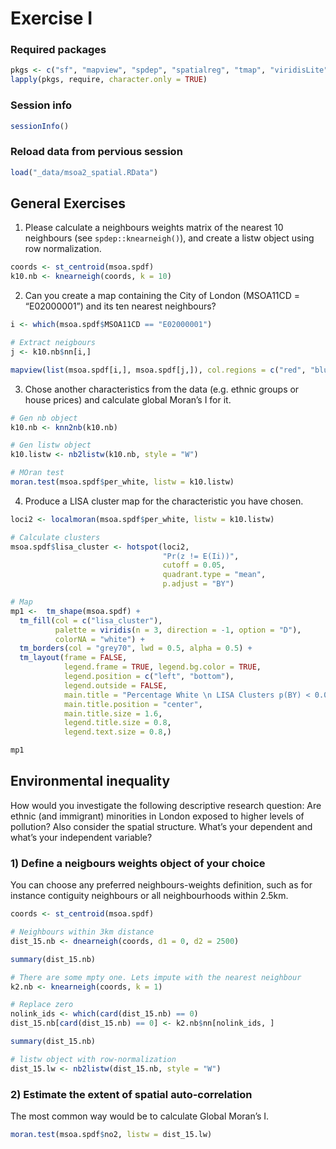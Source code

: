 \newcommand{\Exp}{\mathrm{E}}
\newcommand\given[1][]{\:#1\vert\:}
\newcommand{\Cov}{\mathrm{Cov}}
\newcommand{\Var}{\mathrm{Var}}
\newcommand{\rank}{\mathrm{rank}}
\newcommand{\bm}[1]{\boldsymbol{\mathbf{#1}}}

# Exercise I

### Required packages {.unnumbered}

```r
pkgs <- c("sf", "mapview", "spdep", "spatialreg", "tmap", "viridisLite") # note: load spdep first, then spatialreg
lapply(pkgs, require, character.only = TRUE)

```

### Session info {.unnumbered}

```r
sessionInfo()

```

### Reload data from pervious session {.unnumbered}

```r
load("_data/msoa2_spatial.RData")
```



## General Exercises

1. Please calculate a neighbours weights matrix of the nearest 10 neighbours (see `spdep::knearneigh()`), and create a listw object using row normalization.

```r
coords <- st_centroid(msoa.spdf)
k10.nb <- knearneigh(coords, k = 10)
```

2. Can you create a map containing the City of London (MSOA11CD = "E02000001") and its ten nearest neighbours?


```r
i <- which(msoa.spdf$MSOA11CD == "E02000001")

# Extract neigbours
j <- k10.nb$nn[i,]

mapview(list(msoa.spdf[i,], msoa.spdf[j,]), col.regions = c("red", "blue"))
```




3. Chose another characteristics from the data (e.g. ethnic groups or house prices) and calculate global Moran's I for it.

```r
# Gen nb object
k10.nb <- knn2nb(k10.nb)

# Gen listw object
k10.listw <- nb2listw(k10.nb, style = "W")

# MOran test
moran.test(msoa.spdf$per_white, listw = k10.listw)
```


4. Produce a LISA cluster map for the characteristic you have chosen.



```r
loci2 <- localmoran(msoa.spdf$per_white, listw = k10.listw)

# Calculate clusters
msoa.spdf$lisa_cluster <- hotspot(loci2, 
                                  "Pr(z != E(Ii))", 
                                  cutoff = 0.05, 
                                  quadrant.type = "mean",
                                  p.adjust = "BY")

# Map
mp1 <-  tm_shape(msoa.spdf) + 
  tm_fill(col = c("lisa_cluster"),
          palette = viridis(n = 3, direction = -1, option = "D"),
          colorNA = "white") +
  tm_borders(col = "grey70", lwd = 0.5, alpha = 0.5) +
  tm_layout(frame = FALSE,
            legend.frame = TRUE, legend.bg.color = TRUE,
            legend.position = c("left", "bottom"),
            legend.outside = FALSE,
            main.title = "Percentage White \n LISA Clusters p(BY) < 0.05", 
            main.title.position = "center",
            main.title.size = 1.6,
            legend.title.size = 0.8,
            legend.text.size = 0.8,)

mp1
```



## Environmental inequality

How would you investigate the following descriptive research question: Are ethnic (and immigrant) minorities in London exposed to higher levels of pollution? Also consider the spatial structure. What's your dependent and what's your independent variable?

### 1) Define a neigbours weights object of your choice {.unnumbered}

You can choose any preferred neighbours-weights definition, such as for instance contiguity neighbours or all neighbourhoods within 2.5km. 


```r
coords <- st_centroid(msoa.spdf)

# Neighbours within 3km distance
dist_15.nb <- dnearneigh(coords, d1 = 0, d2 = 2500)

summary(dist_15.nb)

# There are some mpty one. Lets impute with the nearest neighbour
k2.nb <- knearneigh(coords, k = 1)

# Replace zero
nolink_ids <- which(card(dist_15.nb) == 0)
dist_15.nb[card(dist_15.nb) == 0] <- k2.nb$nn[nolink_ids, ]

summary(dist_15.nb)

# listw object with row-normalization
dist_15.lw <- nb2listw(dist_15.nb, style = "W")

```


### 2) Estimate the extent of spatial auto-correlation {.unnumbered}

The most common way would be to calculate Global Moran's I.

```r
moran.test(msoa.spdf$no2, listw = dist_15.lw)
```
